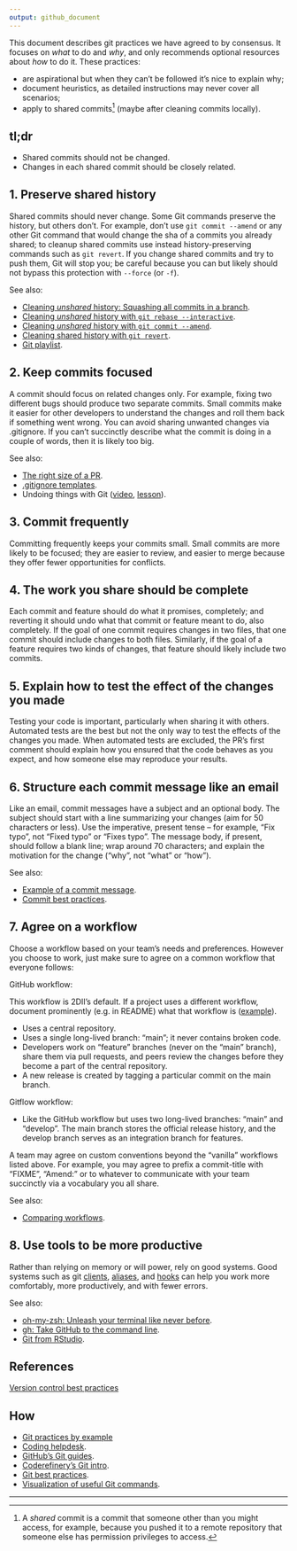 ```yaml
---
output: github_document
---
```


This document describes git practices we have agreed to by consensus. It
focuses on _what_ to do and _why_, and only recommends optional resources
about _how_ to do it. These practices:

* are aspirational but when they can't be followed it's nice to explain why;
* document heuristics, as detailed instructions may never cover all scenarios;
* apply to shared commits^[A _shared_ commit is a commit that someone
other than you might access, for example, because you pushed it to a remote
repository that someone else has permission privileges to access.] (maybe
after cleaning commits locally).

## tl;dr

* Shared commits should not be changed.
* Changes in each shared commit should be closely related.

## 1. Preserve shared history

Shared commits should never change. Some Git commands preserve the history,
but others don't. For example, don't use `git commit --amend` or any other
Git command that would change the sha of a commits you already shared; to
cleanup shared commits use instead history-preserving commands such as `git
revert`. If you change shared commits and try to push them, Git will stop you;
be careful because you can but likely should not bypass this protection with
`--force` (or `-f`).

See also:

* [Cleaning _unshared_ history: Squashing all commits in a branch](https://youtu.be/08dhy3Zoob4).
* [Cleaning _unshared_ history with `git rebase --interactive`](https://youtu.be/cMI8p1XhMzA).
* [Cleaning _unshared_ history with `git commit --amend`](https://youtu.be/539pfVfr7OI).
* [Cleaning shared history with `git revert`](https://youtu.be/A8Ld6iDqc3w).
* [Git playlist](https://www.youtube.com/playlist?list=PLvgdJdJDL-AOHkwiaMvYhPKVjiD9vzZIo).

## 2. Keep commits focused

A commit should focus on related changes only. For example, fixing two
different bugs should produce two separate commits. Small commits make it
easier for other developers to understand the changes and roll them back if
something went wrong. You can avoid sharing unwanted changes via .gitignore. If
you can't succinctly describe what the commit is doing in a couple of words,
then it is likely too big.

See also:

* [The right size of a PR](https://github.com/2DegreesInvesting/practices/discussions/3).
* [.gitignore templates](https://github.com/github/gitignore).
* Undoing things with Git ([video](https://youtu.be/dZOfEF19yDk),
[lesson](https://coderefinery.github.io/git-intro/05-undoing)).

## 3. Commit frequently

Committing frequently keeps your commits small. Small commits are more likely
to be focused; they are easier to review, and easier to merge because they
offer fewer opportunities for conflicts.

## 4. The work you share should be complete

Each commit and feature should do what it promises, completely; and reverting
it should undo what that commit or feature meant to do, also completely. If
the goal of one commit requires changes in two files, that one commit should
include changes to both files. Similarly, if the goal of a feature requires
two kinds of changes, that feature should likely include two commits.

## 5. Explain how to test the effect of the changes you made

Testing your code is important, particularly when sharing it with
others. Automated tests are the best but not the only way to test the effects
of the changes you made. When automated tests are excluded, the PR's first
comment should explain how you ensured that the code behaves as you expect,
and how someone else may reproduce your results.

## 6. Structure each commit message like an email

Like an email, commit messages have a subject and an optional body. The subject
should start with a line summarizing your changes (aim for 50 characters or
less). Use the imperative, present tense -- for example, "Fix typo",
not "Fixed typo" or "Fixes typo". The message body, if present,
should follow a blank line; wrap around 70 characters; and explain the
motivation for the change ("why", not "what" or "how").

See also:

* [Example of a commit message](https://github.com/2DegreesInvesting/resources/issues/74).
* [Commit best practices](https://r-pkgs.org/git.html#commit-best-practices).

## 7. Agree on a workflow

Choose a workflow based on your team's needs and preferences. However you
choose to work, just make sure to agree on a common workflow that everyone
follows:

GitHub workflow:

This workflow is 2DII's default. If a project uses a different
workflow, document prominently (e.g. in README) what that workflow is
([example](https://github.com/github/gitignore#contributing-workflow)).

* Uses a central repository. 
* Uses a single long-lived branch: "main"; it never contains broken code.
* Developers work on "feature" branches (never on the "main" branch), share
them via pull requests, and peers review the changes before they become a
part of the central repository.
* A new release is created by tagging a particular commit on the main branch.

Gitflow workflow:

* Like the GitHub workflow but uses two long-lived branches: "main"
and "develop". The main branch stores the official release history,
and the develop branch serves as an integration branch for features.

A team may agree on custom conventions beyond the "vanilla" workflows listed
above. For example, you may agree to prefix a commit-title with "FIXME",
"Amend: " or to whatever to communicate with your team succinctly via a
vocabulary you all share.

See also: 

* [Comparing workflows](https://www.atlassian.com/git/tutorials/comparing-workflows).

## 8. Use tools to be more productive

Rather than relying on memory or will power, rely on good systems. Good systems
such as git [clients](https://happygitwithr.com/git-client.html),
[aliases](https://git-scm.com/book/en/v2/Git-Basics-Git-Aliases), and
[hooks](https://git-scm.com/book/en/v2/Customizing-Git-Git-Hooks) can help you
work more comfortably, more productively, and with fewer errors.

See also:

* [oh-my-zsh: Unleash your terminal like never before](https://ohmyz.sh/).
* [gh: Take GitHub to the command line](https://cli.github.com/).
* [Git from RStudio](https://rstudio.com/resources/webinars/managing-part-2-github-and-rstudio/).

## References

[Version control best practices](https://www.git-tower.com/blog/version-control-best-practices/)

## How

* [Git practices by example](TODO)
* [Coding helpdesk](https://github.com/2DegreesInvesting/coding-helpdesk#coding-helpdesk).
* [GitHub's Git guides](https://github.com/git-guides/).
* [Coderefinery's Git intro](https://coderefinery.github.io/git-intro/).
* [Git best practices](https://bit.ly/book-git-in-practice). 
* [Visualization of useful Git commands](https://dev.to/lydiahallie/cs-visualized-useful-git-commands-37p1).

---
